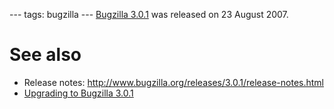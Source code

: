 ---
tags: bugzilla
---
[[Bugzilla 3.0.1]] was released on 23 August 2007.

= See also =

* Release notes: http://www.bugzilla.org/releases/3.0.1/release-notes.html
* [[Upgrading to Bugzilla 3.0.1]]
